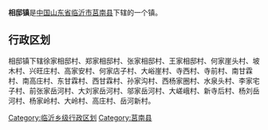 '''相邸镇'''是[[中华人民共和国|中国]][[山东省|山东省]][[临沂市|临沂市]][[莒南县|莒南县]]下辖的一个镇。

== 行政区划 ==

相邸镇下辖徐家相邸村、郑家相邸村、张家相邸村、王家相邸村、何家崖头村、坡木村、兴旺庄村、高家安村、何家店子村、大峪崖村、寺西村、寺前村、南甘霖村、南高庄村、东甘霖村、西甘霖村、孙家沟村、西杨家圈村、水泉头村、李家宅子村、前张家岳河村、大刘家岳河村、邬家岳河村、大嵯峨村、新寺后村、杨刘岳河村、杨家岭村、大岭村、高庄村、岳河新村。

{{山东小作品}}
{{莒南县行政区划}}

[[Category:临沂乡级行政区划|Category:临沂乡级行政区划]]
[[Category:莒南县|Category:莒南县]]